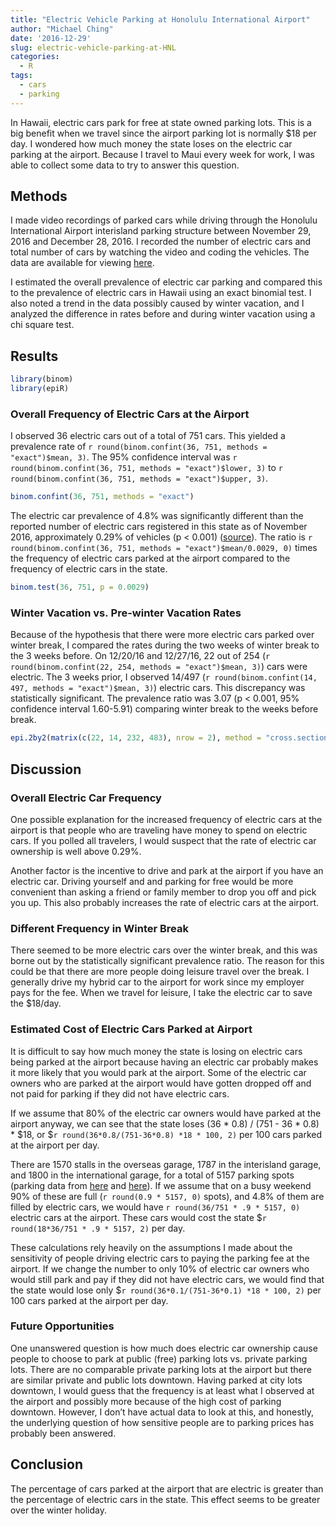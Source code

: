 ```yaml
---
title: "Electric Vehicle Parking at Honolulu International Airport"
author: "Michael Ching"
date: '2016-12-29'
slug: electric-vehicle-parking-at-HNL
categories:
  - R
tags:
  - cars
  - parking
---
```


In Hawaii, electric cars park for free at state owned parking lots. This is a big benefit when we travel since the airport parking lot is normally $18 per day. I wondered how much money the state loses on the electric car parking at the airport. Because I travel to Maui every week for work, I was able to collect some data to try to answer this question.

## Methods
I made video recordings of parked cars while driving through the Honolulu International Airport interisland parking structure between November 29, 2016 and December 28, 2016. I recorded the number of electric cars and total number of cars by watching the video and coding the vehicles. The data are available for viewing [here](https://docs.google.com/spreadsheets/d/1_k6RM5mQr2QJw2fuoNn_V8xkckfq59Nqh-xfWuOHA-Y/edit?usp=sharing).

I estimated the overall prevalence of electric car parking and compared this to the prevalence of electric cars in Hawaii using an exact binomial test. I also noted a trend in the data possibly caused by winter vacation, and I analyzed the difference in rates before and during winter vacation using a chi square test.

## Results
```r
library(binom)
library(epiR)
```
### Overall Frequency of Electric Cars at the Airport
I observed 36 electric cars out of a total of 751 cars. This yielded a prevalence rate of `r round(binom.confint(36, 751, methods = "exact")$mean, 3)`. The 95% confidence interval was `r round(binom.confint(36, 751, methods = "exact")$lower, 3)` to `r round(binom.confint(36, 751, methods = "exact")$upper, 3)`.

```r
binom.confint(36, 751, methods = "exact")
```

The electric car prevalence of 4.8% was significantly different than the reported number of electric cars registered in this state as of November 2016, approximately 0.29% of vehicles (p < 0.001) ([source](https://energy.hawaii.gov/wp-content/uploads/2011/08/FF_Nov2016.pdf)).  The ratio is `r round(binom.confint(36, 751, methods = "exact")$mean/0.0029, 0)` times the frequency of electric cars parked at the airport compared to the frequency of electric cars in the state.
```r
binom.test(36, 751, p = 0.0029)
```

### Winter Vacation vs. Pre-winter Vacation Rates

Because of the hypothesis that there were more electric cars parked over winter break, I compared the rates during the two weeks of winter break to the 3 weeks before. On 12/20/16 and 12/27/16, 22 out of 254 (`r round(binom.confint(22, 254, methods = "exact")$mean, 3)`) cars were electric. The 3 weeks prior, I observed 14/497 (`r round(binom.confint(14, 497, methods = "exact")$mean, 3)`) electric cars. This discrepancy was statistically significant. The prevalence ratio was 3.07 (p < 0.001, 95% confidence interval 1.60-5.91) comparing winter break to the weeks before break.

```r

epi.2by2(matrix(c(22, 14, 232, 483), nrow = 2), method = "cross.sectional")
```


## Discussion
### Overall Electric Car Frequency
One possible explanation for the increased frequency of electric cars at the airport is that people who are traveling have money to spend on electric cars. If you polled all travelers, I would suspect that the rate of electric car ownership is well above 0.29%. 

Another factor is the incentive to drive and park at the airport if you have an electric car. Driving yourself and and parking for free would be more convenient than asking a friend or family member to drop you off and pick you up. This also probably increases the rate of electric cars at the airport.

### Different Frequency in Winter Break
There seemed to be more electric cars over the winter break, and this was borne out by the statistically significant prevalence ratio. The reason for this could be that there are more people doing leisure travel over the break. I generally drive my hybrid car to the airport for work since my employer pays for the fee. When we travel for leisure, I take the electric car to save the $18/day. 

### Estimated Cost of Electric Cars Parked at Airport

It is difficult to say how much money the state is losing on electric cars being parked at the airport because having an electric car probably makes it more likely that you would park at the airport. Some of the electric car owners who are parked at the airport would have gotten dropped off and not paid for parking if they did not have electric cars.

If we assume that 80% of the electric car owners would have parked at the airport anyway, we can see that the state loses (36 * 0.8) / (751 - 36 * 0.8) * $18, or $`r round(36*0.8/(751-36*0.8) *18 * 100, 2)` per 100 cars parked at the airport per day. 

There are 1570 stalls in the overseas garage, 1787 in the interisland garage, and 1800 in the international garage, for a total of 5157 parking spots (parking data from [here](http://hawaii.gov/hnl/airport-parking/lot-d-main-terminal) and [here](http://hawaii.gov/hnl/airport-parking/lot-m-interisland-terminal)). If we assume that on a busy weekend 90% of these are full (`r round(0.9 * 5157, 0)` spots), and 4.8% of them are filled by electric cars, we would have `r round(36/751 * .9 * 5157, 0)` electric cars at the airport. These cars would cost the state $`r round(18*36/751 * .9 * 5157, 2)` per day.

These calculations rely heavily on the assumptions I made about the sensitivity of people driving electric cars to paying the parking fee at the airport. If we change the number to only 10% of electric car owners who would still park and pay if they did not have electric cars, we would find that the state would lose only $`r round(36*0.1/(751-36*0.1) *18 * 100, 2)` per 100 cars parked at the airport per day.

### Future Opportunities
One unanswered question is how much does electric car ownership cause people to choose to park at public (free) parking lots vs. private parking lots. There are no comparable private parking lots at the airport but there are similar private and public lots downtown. Having parked at city lots downtown, I would guess that the frequency is at least what I observed at the airport and possibly more because of the high cost of parking downtown. However, I don't have actual data to look at this, and honestly, the underlying question of how sensitive people are to parking prices has probably been answered.

## Conclusion
The percentage of cars parked at the airport that are electric is greater than the  percentage of electric cars in the state. This effect seems to be greater over the winter holiday. 